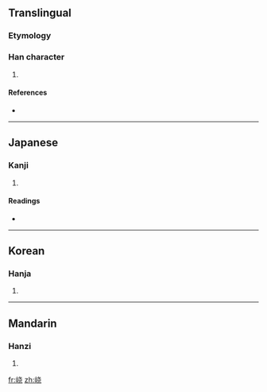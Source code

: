 {{also|嶢}}
==Translingual==

===Etymology===
{{Han simp|嶢|f=垚}}

===Han character===
{{Han char|rn=46|rad=山|as=06|sn=9|four=|canj=山十心山 (UJPU)}}

# {{defn|Han|sort=山06}}

====References====
* {{Han ref|kx=0311.061|hdz=10770.070|uh=5CE3|ud=23779}}

----

==Japanese==

===Kanji===
{{ja-kanji|grade=|rs=山06}}

# {{defn|Japanese}}

====Readings====
* {{ja-readings|on=[[ぎょう]] (gyō)|kun=[[けわしい]] (kewashii)}}

----

==Korean==

===Hanja===
{{ko-hanja|hangeul=요|rv=yo|mr=yo}}

# {{defn|Korean}}

----

==Mandarin==

===Hanzi===
{{cmn-hanzi|tra=嶢|pin=[[yáo]] ([[yao2]])|wg=yao<sup>2</sup>}}

# {{defn|Mandarin}}

[[fr:峣]]
[[zh:峣]]